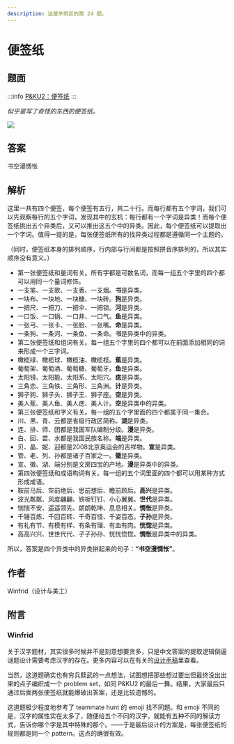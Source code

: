 ```yaml
---
description: 这是芈雨区的第 24 题。
---
```


# 便签纸

## 题面

:::info
[P&KU2：便签纸](https://pnku2.pkupuzzle.art/#/game/miyu/prob_24)
:::

_似乎是写了奇怪的东西的便签纸。_

![](./24-bian-qian-zhi.assets/image_1.webp)

## 答案

<AnswerBlock>书空漫惆怅</AnswerBlock>

## 解析

这里一共有四个便签，每个便签有五行，共二十行。而每行都有五个字词，我们可以先观察每行的五个字词，发现其中的玄机：每行都有一个字词是异类！而每个便签纸挑出五个异类后，又可以推出这五个中的异类。因此，每个便签纸可以提取出一个字词。值得一提的是，每张便签纸所有的找异类过程都是遵循同一个主题的。

（同时，便签纸本身的排列顺序，行内部与行间都是按照拼音序排列的，所以其实顺序没有意义。）

- 第一张便签纸和量词有关。所有字都是可数名词，而每一组五个字里的四个都可以用同一个量词修饰。
- 一支笔、一支歌、一支香、一支烟。**书**是异类。
- 一块布、一块地、一块糖、一块砖。**狗**是异类。
- 一把尺、一把刀、一把伞、一把锁。**河**是异类。
- 一口饭、一口锅、一口井、一口气。**鱼**是异类。
- 一张弓、一张卡、一张脸、一张嘴。**命**是异类。
- 一条狗、一条河、一条鱼、一条命。**书**是异类中的异类。
- 第二张便签纸和组词有关。每一组五个字里的四个都可以在前面添加相同的词来形成一个三字词。
- 橄榄绿、橄榄球、橄榄油、橄榄枝。**蕉**是异类。
- 葡萄架、葡萄酒、葡萄糖、葡萄牙。**鱼**是异类。
- 太阳镜、太阳能、太阳系、太阳穴。**痣**是异类。
- 三角恋、三角铁、三角形、三角洲。**计**是异类。
- 狮子狗、狮子头、狮子王、狮子座。**空**是异类。
- 美人蕉、美人鱼、美人痣、美人计。**空**是异类中的异类。
- 第三张便签纸和字义有关。每一组的五个字里面的四个都属于同一集合。
- 川、黑、青、云都是省级行政区简称。**湖**是异类。
- 连、排、师、团都是我国军队编制分级。**漫**是异类。
- 白、回、苗、水都是我国民族名称。**端**是异类。
- 贝、晶、妮、迎都是2008北京奥运会的吉祥物。**宣**是异类。
- 管、老、列、孙都是诸子百家之一。**徽**是异类。
- 宣、徽、湖、端分别是文房四宝的产地。**漫**是异类中的异类。
- 第四张便签纸和成语构词有关。每一组的五个词里面的四个都可以用某种方式形成成语。
- 鞍前马后、空前绝后、思前想后、瞻前顾后。**高兴**是异类。
- 波光粼粼、风度翩翩、铁板钉钉、小心翼翼。**世代**是异类。
- 惴惴不安、遥遥领先、朗朗乾坤、息息相关。**惆怅**是异类。
- 千锤百炼、千回百转、千奇百怪、千姿百态。**子孙**是异类。
- 有礼有节、有模有样、有条有理、有血有肉。**恍惚**是异类。
- 高高兴兴、世世代代、子子孙孙、恍恍惚惚。**惆怅**是异类中的异类。

所以，答案是四个异类中的异类拼起来的句子：**“书空漫惆怅”**。

## 作者

Winfrid（设计与美工）

## 附言

### Winfrid

关于汉字题材，其实很多时候并不是刻意想要贪多，只是中文答案的提取逻辑倒逼谜题设计需要考虑汉字的存在。更多内容可以在有关的[设计手稿](../../she-ji-shou-gao/02-zhong-wen-da-an.mdx)里查看。

当然，这道题确实也有穷兵黩武的一点想法，试图想把那些想过要出但最终没出出来的点子编织成一个 problem set，如同 P&KU2 的最后一舞。结果，大家最后只通过后面两张便签纸就能爆破出答案，还是比较遗憾的。

这道题极少程度地参考了 teammate hunt 的 emoji 找不同题。和 emoji 不同的是，汉字的属性实在太多了，随便给五个不同的汉字，就能有五种不同的解读方式，告诉你哪个字是其中特殊的那个。——于是最后设计的方案是，每张便签纸的规则都是同一个 pattern。这点的确很有效。
